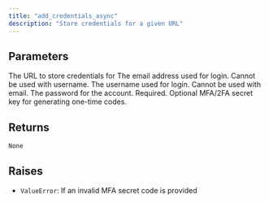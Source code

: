 ```yaml
---
title: "add_credentials_async"
description: "Store credentials for a given URL"
---
```






## Parameters

<ParamField path="url" type="str" required>
  The URL to store credentials for
</ParamField>

<ParamField path="email" type="NotRequired[str]" required>
  The email address used for login. Cannot be used with username.
</ParamField>

<ParamField path="username" type="NotRequired[str]" required>
  The username used for login. Cannot be used with email.
</ParamField>

<ParamField path="password" type="str" required>
  The password for the account. Required.
</ParamField>

<ParamField path="mfa_secret" type="NotRequired[str]" required>
  Optional MFA/2FA secret key for generating one-time codes.
</ParamField>

## Returns

`None`

## Raises

- `ValueError`: If an invalid MFA secret code is provided
